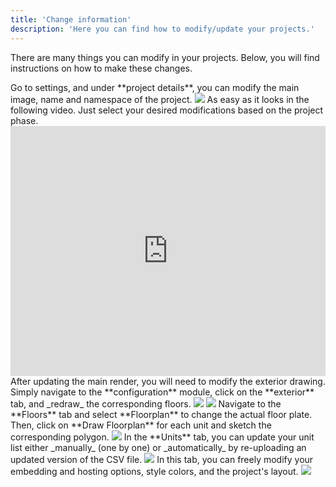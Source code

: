 ```yaml
---
title: 'Change information'
description: 'Here you can find how to modify/update your projects.'
---
```



There are many things you can modify in your projects. Below, you will find instructions on how to make these changes.

<AccordionGroup>
  <Accordion title="Update the project details">
    Go to settings, and under **project details**, you can modify the main image, name and namespace of the project. 
    <Frame>
      <img src="https://i.postimg.cc/X7PTJMV8/change-info-1.jpg" />
    </Frame>
  </Accordion>

  <Accordion title="Refine your customization">
    As easy as it looks in the following video. Just select your desired modifications based on the project phase.
<iframe src="https://fast.wistia.net/embed/iframe/oto4h5vgjh?seo=false&amp;videoFoam=true" title="Allocations Video" allow="autoplay; fullscreen" frameborder="0" scrolling="no" class="wistia_embed" name="wistia_embed" width="100%" height="400px"></iframe>
  </Accordion>

  <Accordion title="Modify the exterior drawing">
    After updating the main render, you will need to modify the exterior drawing. Simply navigate to the **configuration** module, click on the **exterior** tab, and _redraw_ the corresponding floors.
    <Frame>
      <img src="https://i.postimg.cc/DfXp7xjV/update-exterior-ima.jpg" />
    </Frame>
    <Frame caption="Redraw the floors you disire to change. Don't forget to save your work.">
      <img src="https://i.postimg.cc/d1kFsGXW/update-exterior-image-2.jpg" />
    </Frame>
  </Accordion>

  <Accordion title="Update your floor plans">
    Navigate to the **Floors** tab and select **Floorplan** to change the actual floor plate. Then, click on **Draw Floorplan** for each unit and sketch the corresponding polygon.
    <Frame>
      <img src="https://i.postimg.cc/TYMpLPT7/update-exterior-drawing-3.jpg" />
    </Frame>
  </Accordion>

  <Accordion title="Update units">
    In the **Units** tab, you can update your unit list either _manually_ (one by one) or _automatically_ by re-uploading an updated version of the CSV file.
    <Frame caption="If you have any issues updating your unit list, please contact us.">
      <img src="https://i.postimg.cc/13k86chq/update-units.jpg" />
    </Frame>
  </Accordion>

  <Accordion title="Modify the project's style and embed">
    In this tab, you can freely modify your embedding and hosting options, style colors, and the project's layout.
    <Frame>
      <img src="https://i.postimg.cc/wTsCbhR2/update-style-and-embed.jpg" />
    </Frame>

  </Accordion>
</AccordionGroup>